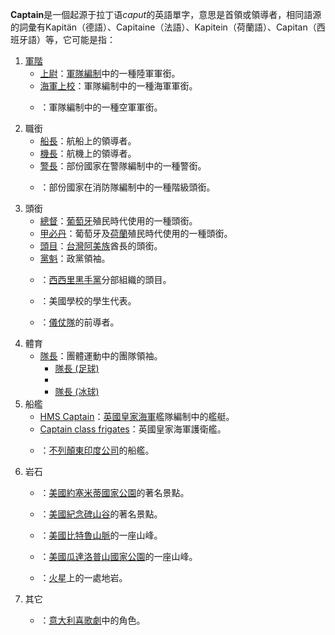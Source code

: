 {{Wiktionary|captain}}
'''Captain'''是一個起源于拉丁语''caput''的英語單字，意思是首領或領導者，相同語源的詞彙有Kapitän（德語）、Capitaine（法語）、Kapitein（荷蘭語）、Capitan（西班牙語）等，它可能是指：

# [[軍階|軍階]]
#* [[上尉|上尉]]：[[軍隊編制|軍隊編制]]中的一種陸軍軍銜。
#* [[海軍上校|海軍上校]]：軍隊編制中的一種海軍軍銜。
#* {{link-en|空軍上校|Group Captain}}：軍隊編制中的一種空軍軍銜。
# 職銜
#* [[船長|船長]]：航船上的領導者。
#* [[機長|機長]]：航機上的領導者。
#* [[警長|警長]]：部份國家在警隊編制中的一種警銜。
#* {{link-en|消防局長|Fire captain}}：部份國家在消防隊編制中的一種階級頭銜。
# 頭銜
#* [[總督|總督]]：[[葡萄牙|葡萄牙]]殖民時代使用的一種頭銜。
#* [[甲必丹|甲必丹]]：葡萄牙及[[荷蘭|荷蘭]]殖民時代使用的一種頭銜。
#* [[頭目|頭目]]：[[台灣|台灣]][[阿美族|阿美族]]酋長的頭銜。
#* [[黨魁|黨魁]]：政黨領袖。
#* {{link-en|黑手黨頭目|Caporegime}}：[[西西里|西西里]][[黑手黨|黑手黨]]分部組織的頭目。
#* {{link-en|學生會長|School Captain}}：美國學校的學生代表。
#* {{link-en|儀仗隊長|Drum major}}：[[儀仗隊|儀仗隊]]的前導者。
# 體育
#* [[隊長|隊長]]：團體運動中的團隊領袖。
#** [[隊長_(足球)|隊長 (足球)]]
#** {{link-en|隊長 (板球)|Captain (cricket)}}
#** [[隊長_(冰球)|隊長 (冰球)]]
# 船艦
#* [[HMS_Captain|HMS Captain]]：[[英國皇家海軍|英國皇家海軍]]艦隊編制中的艦艇。
#* [[Captain_class_frigates|Captain class frigates]]：英國皇家海軍護衛艦。
#* {{link-en|皇家船長號|Royal Captain (East Indiaman)}}：[[不列顛東印度公司|不列顛東印度公司]]的船艦。
# 岩石
#* {{link-en|酋長岩|El Capitan}}：[[美國|美國]][[約塞米蒂國家公園|約塞米蒂國家公園]]的著名景點。
#* {{link-en|酋長岩 (亞利桑那州)|El Capitan (Arizona)}}：[[美國|美國]][[紀念碑山谷|紀念碑山谷]]的著名景點。
#* {{link-en|酋長岩 (蒙大拿州)|El Capitan (Montana)}}：[[美國|美國]][[比特魯山脈|比特魯山脈]]的一座山峰。
#* {{link-en|酋長岩 (德克薩斯州)|El Capitan (Texas)}}：[[美國|美國]][[瓜達洛普山國家公園|瓜達洛普山國家公園]]的一座山峰。
#* {{link-en|酋長岩 (火星)|El Capitan (Mars)}}：[[火星|火星]]上的一處地岩。
# 其它
#* {{link-en|隊長 (喜劇人物)|Il Capitano}}：[[意大利喜歌劇|意大利喜歌劇]]中的角色。

{{disambig|cat=非中文名稱消歧義}}